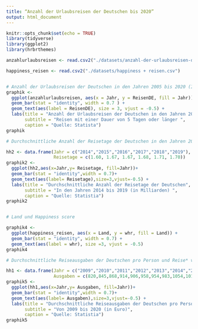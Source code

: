 ```yaml
---
title: “Anzahl der Urlaubsreisen der Deutschen bis 2020” 
output: html_document
---
```


```r
knitr::opts_chunk$set(echo = TRUE)
library(tidyverse)
library(ggplot2)
library(hrbrthemes)

anzahlurlaubsreisen <- read.csv2("./datasets/anzahl-der-urlaubsreisen-der-deutschen-bis-2020.csv")

happiness_reisen <- read.csv2("./datasets/happiness + reisen.csv")


# Anzahl der Urlaubsreisen der Deutschen in den Jahren 2005 bis 2020 (In Million)
graphik <- 
  ggplot(anzahlurlaubsreisen, aes(x = Jahr, y = ReisenDE, fill = Jahr)) + 
  geom_bar(stat = "identity", width = 0.7 ) + 
  geom_text(aes(label = ReisenDE), size = 3, vjust = -0.5) + 
  labs(title = "Anzahl der Urlaubsreisen der Deutschen in den Jahren 2005 bis 2020  (in Million)", 
       subtitle = "Reisen mit einer Dauer von 5 Tagen oder länger ",
       caption = "Quelle: Statista")
graphik

# Durchschnittliche Anzahl der Reisetage der Deutschen in den Jahren 2014 bis 2019 (in Milliarden)

hh2 <- data.frame(Jahr = c("2014","2015","2016","2017","2018","2019"), 
                  Reisetage = c(1.60, 1.67, 1.67, 1.68, 1.71, 1.70))
graphik2 <-
  ggplot(hh2,aes(x=Jahr,y= Reisetage, fill=Jahr))+
  geom_bar(stat = "identity",width = 0.7)+
  geom_text(aes(label= Reisetage),size=3,vjust=-0.5) +
  labs(title = "Durchschnittliche Anzahl der Reisetage der Deutschen",
       subtitle = "In den Jahren 2014 bis 2019 (in Milliarden) ",
       caption = "Quelle: Statistia")
graphik2


# Land und Happiness score

graphik4 <- 
  ggplot(happiness_reisen, aes(x = Land, y = whr, fill = Land)) +
  geom_bar(stat = "identity", width = 0.7) +
  geom_text(aes(label = whr), size =3, vjust = -0.5)
graphik4

# Durchschnittliche Reiseausgaben der Deutschen pro Person und Reise* von 2000 bis 2020

hh1 <- data.frame(Jahr = c("2009","2010","2011","2012","2013","2014","2015","2016","2017","2018","2019","2020"), 
                  Ausgaben = c(820,845,868,914,906,958,954,983,1054,1017,1033,892))
graphik5 <-
  ggplot(hh1,aes(x=Jahr,y= Ausgaben, fill=Jahr))+
  geom_bar(stat = "identity",width = 0.7)+
  geom_text(aes(label= Ausgaben),size=3,vjust=-0.5) +
  labs(title = "Durchschnittliche Reiseausgaben der Deutschen pro Person und Reise",
       subtitle = "Von 2009 bis 2020 (in Euro)",
       caption = "Quelle: Statistia")
graphik5
```